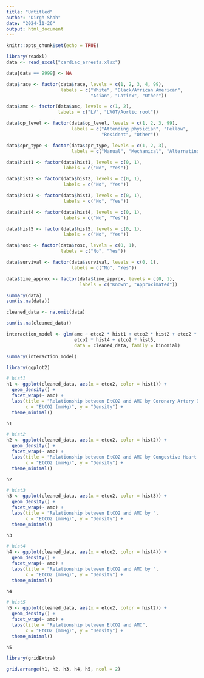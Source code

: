 ```yaml
---
title: "Untitled"
author: "Dirgh Shah"
date: "2024-11-26"
output: html_document
---
```


```r
knitr::opts_chunk$set(echo = TRUE)
```


```r
library(readxl)
data <- read_excel("cardiac_arrests.xlsx")

data[data == 9999] <- NA

data$race <- factor(data$race, levels = c(1, 2, 3, 4, 99), 
                    labels = c("White", "Black/African American", 
                               "Asian", "Latinx", "Other"))

data$amc <- factor(data$amc, levels = c(1, 2), 
                   labels = c("LV", "LVOT/Aortic root"))

data$op_level <- factor(data$op_level, levels = c(1, 2, 3, 99), 
                        labels = c("Attending physician", "Fellow", 
                                   "Resident", "Other"))

data$cpr_type <- factor(data$cpr_type, levels = c(1, 2, 3), 
                        labels = c("Manual", "Mechanical", "Alternating"))

data$hist1 <- factor(data$hist1, levels = c(0, 1), 
                     labels = c("No", "Yes"))

data$hist2 <- factor(data$hist2, levels = c(0, 1), 
                     labels = c("No", "Yes"))

data$hist3 <- factor(data$hist3, levels = c(0, 1), 
                     labels = c("No", "Yes"))

data$hist4 <- factor(data$hist4, levels = c(0, 1), 
                     labels = c("No", "Yes"))

data$hist5 <- factor(data$hist5, levels = c(0, 1), 
                     labels = c("No", "Yes"))

data$rosc <- factor(data$rosc, levels = c(0, 1), 
                    labels = c("No", "Yes"))

data$survival <- factor(data$survival, levels = c(0, 1), 
                        labels = c("No", "Yes"))

data$time_approx <- factor(data$time_approx, levels = c(0, 1), 
                           labels = c("Known", "Approximated"))

summary(data)
sum(is.na(data))
```

```r
cleaned_data <- na.omit(data)

sum(is.na(cleaned_data))
```

```r
interaction_model <- glm(amc ~ etco2 * hist1 + etco2 * hist2 + etco2 * hist3 + 
                         etco2 * hist4 + etco2 * hist5, 
                         data = cleaned_data, family = binomial)

summary(interaction_model)
```

```r
library(ggplot2)

# hist1
h1 <- ggplot(cleaned_data, aes(x = etco2, color = hist1)) +
  geom_density() +
  facet_wrap(~ amc) +
  labs(title = "Relationship between EtCO2 and AMC by Coronary Artery Disease History",
       x = "EtCO2 (mmHg)", y = "Density") +
  theme_minimal()

h1
```

```r
# hist2
h2 <- ggplot(cleaned_data, aes(x = etco2, color = hist2)) +
  geom_density() +
  facet_wrap(~ amc) +
  labs(title = "Relationship between EtCO2 and AMC by Congestive Heart Failure History",
       x = "EtCO2 (mmHg)", y = "Density") +
  theme_minimal()

h2
```

```r
# hist3
h3 <- ggplot(cleaned_data, aes(x = etco2, color = hist3)) +
  geom_density() +
  facet_wrap(~ amc) +
  labs(title = "Relationship between EtCO2 and AMC by ",
       x = "EtCO2 (mmHg)", y = "Density") +
  theme_minimal()

h3
```

```r
# hist4
h4 <- ggplot(cleaned_data, aes(x = etco2, color = hist4)) +
  geom_density() +
  facet_wrap(~ amc) +
  labs(title = "Relationship between EtCO2 and AMC by ",
       x = "EtCO2 (mmHg)", y = "Density") +
  theme_minimal()

h4
```

```r
# hist5
h5 <- ggplot(cleaned_data, aes(x = etco2, color = hist2)) +
  geom_density() +
  facet_wrap(~ amc) +
  labs(title = "Relationship between EtCO2 and AMC",
       x = "EtCO2 (mmHg)", y = "Density") +
  theme_minimal()

h5
```


```r
library(gridExtra)

grid.arrange(h1, h2, h3, h4, h5, ncol = 2)
```
